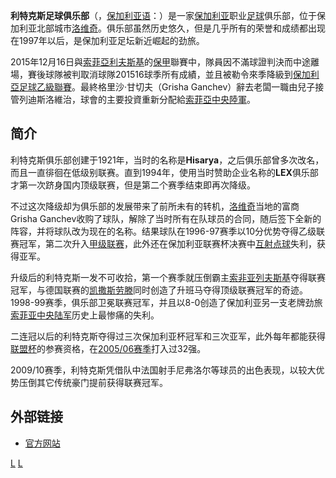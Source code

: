 {{noteTA
|G1=足球
|T=zh-hans:利特克斯足球俱乐部;zh-hk:列迪斯洛維治足球會;zh-tw:利特克斯足球俱樂部;
|1=zh-hans:利特克斯;zh-hk:列迪斯洛維治;zh-tw:利特克斯;
}}
{{Football club infobox
| clubname = 列迪斯洛維治
| image = [[File:Litex.png|200px]]
| fullname = 洛维奇利特克斯足球俱乐部<br />PFC Litex Lovech AD
| nickname = [[紫丁香|紫丁香]]（''Lilacs''）
| founded = 1921年
| ground = 洛维奇体育场
| capacity = 7,000
| chairman = Grisha Gantchev
| manager = [[赫里斯托·斯托伊奇科夫|-{zh-hans:赫里斯托·斯托伊奇科夫;zh-hk:赫里斯托·史岱哲哥夫;zh-tw:赫里斯托·斯托伊奇科夫;}-]]
| league = [[保加利亞足球甲級聯賽|保加利亞足球甲級聯賽]]
| season = 2015–16
| position = 保甲，取消資格
| pattern_la1=|pattern_b1=_whiteleftsideshoulder|pattern_ra1=
| leftarm1=FF8800|body1=FF8800|rightarm1=FF8800|shorts1=FFFFFF|socks1=FFFFFF
| pattern_la2=|pattern_b2=|pattern_ra2=
| leftarm2=FFFFFF|body2=FFFFFF|rightarm2=FFFFFF|shorts2=000000|socks2=000000
}}
'''利特克斯足球俱乐部'''（{{llang|en|'''PFC Litex Lovech'''}}，[[保加利亚语|保加利亚语]]：{{lang|bg|ПФК Литекс (Ловеч)}}）是一家[[保加利亚|保加利亚]]职业[[足球|足球]]俱乐部，位于保加利亚北部城市[[洛维奇|洛维奇]]。俱乐部虽然历史悠久，但是几乎所有的荣誉和成绩都出现在1997年以后，是保加利亚足坛新近崛起的劲旅。

2015年12月16日與[[索菲亞列夫斯基足球俱樂部|索菲亞利夫斯基]]的[[保加利亞足球甲級聯賽|保甲]]聯賽中，隊員因不滿球證判決而中途離場，賽後球隊被判取消球隊201516球季所有成績，並且被勒令來季降級到[[保加利亞足球乙級聯賽|保加利亞足球乙級聯賽]]。最終格里沙·甘切夫（Grisha Ganchev）辭去老闆一職由兒子接管列迪斯洛維治，球會的主要投資重新分配給[[索菲亞中央陸軍|索菲亞中央陸軍]]。

== 简介 ==
利特克斯俱乐部创建于1921年，当时的名称是'''Hisarya'''，之后俱乐部曾多次改名，而且一直徘徊在低级别联赛。直到1994年，使用当时赞助企业名称的'''LEX'''俱乐部才第一次跻身国内顶级联赛，但是第二个赛季结束即再次降级。

不过这次降级却为俱乐部的发展带来了前所未有的转机，[[洛维奇|洛维奇]]当地的富商Grisha Ganchev收购了球队，解除了当时所有在队球员的合同，随后签下全新的阵容，并将球队改为现在的名称。结果球队在1996-97赛季以10分优势夺得乙级联赛冠军，第二次升入[[保加利亚足球甲级联赛|甲级联赛]]，此外还在保加利亚联赛杯决赛中[[互射点球|互射点球]]失利，获得亚军。

升级后的利特克斯一发不可收拾，第一个赛季就压倒霸主[[索非亚列夫斯基|索非亚列夫斯基]]夺得联赛冠军，与德国联赛的[[凯撒斯劳滕足球俱乐部|凯撒斯劳滕]]同时创造了升班马夺得顶级联赛冠军的奇迹。1998-99赛季，俱乐部卫冕联赛冠军，并且以8-0创造了保加利亚另一支老牌劲旅[[索菲亚中央陆军|索菲亚中央陆军]]历史上最惨痛的失利。

二连冠以后的利特克斯夺得过三次保加利亚杯冠军和三次亚军，此外每年都能获得[[欧洲联盟杯|联盟杯]]的参赛资格，在[[2005/06赛季欧洲联盟杯|2005/06赛季]]打入过32强。

2009/10赛季，利特克斯凭借队中法国射手尼弗洛尔等球员的出色表现，以较大优势压倒其它传统豪门提前获得联赛冠军。

== 外部链接 ==
* [http://www.pfclitex.com/ 官方网站]{{Wayback|url=http://www.pfclitex.com/ |date=20080314011423 }}{{bg}}

[[Category:保加利亚足球俱乐部|L]]
[[Category:1921年建立的足球俱樂部|L]]